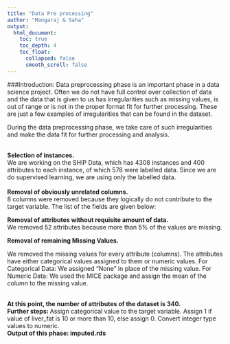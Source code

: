 ```yaml
---
title: "Data Pre processing"
author: "Mangaraj & Saha" 
output: 
  html_document:
    toc: true
    toc_depth: 4 
    toc_float:
      collapsed: false
      smooth_scroll: false 
---
```


###Introduction:
Data preprocessing phase is an important phase in a data science project. Often we do not have full control over collection of data and the data that is given to us has irregularities such as missing values, is out of range or is not in the proper format fit for further processing. These are just a few examples of irregularities that can be found in the dataset. <br />

During the data preprocessing phase, we take care of such irregularities and make the data fit for further processing and analysis. <br />
<br />

**Selection of instances.**<br /> 
We are working on the SHIP Data, which has 4308 instances and 400 attributes to each instance, of which 578 were labelled data. Since we are do supervised learning, we are using only the labelled data. <br />
<br />
**Removal of obviously unrelated columns.**<br />
8 columns were removed because they logically do not contribute to the target variable. The list of the fields are given below: <br />


**Removal of attributes without requisite amount of data. **<br />
We removed 52 attributes because more than 5% of the values are missing. <br />

**Removal of remaining Missing Values.**

We removed the missing values for every attribute (columns). 
The attributes have either categorical values assigned to them or numeric values. 
For Categorical Data: We assigned “None” in place of the missing value. 
For Numeric Data: We used the MICE package and assign the mean of the column to the missing value. 

<br />
**At this point, the number of attributes of the dataset is 340. **
<br />
**Further steps: **
Assign categorical value to the target variable. Assign 1 if value of liver_fat is 10 or more than 10, else assign 0. 
Convert integer type values to numeric. 
<br />
**Output of this phase: imputed.rds**
